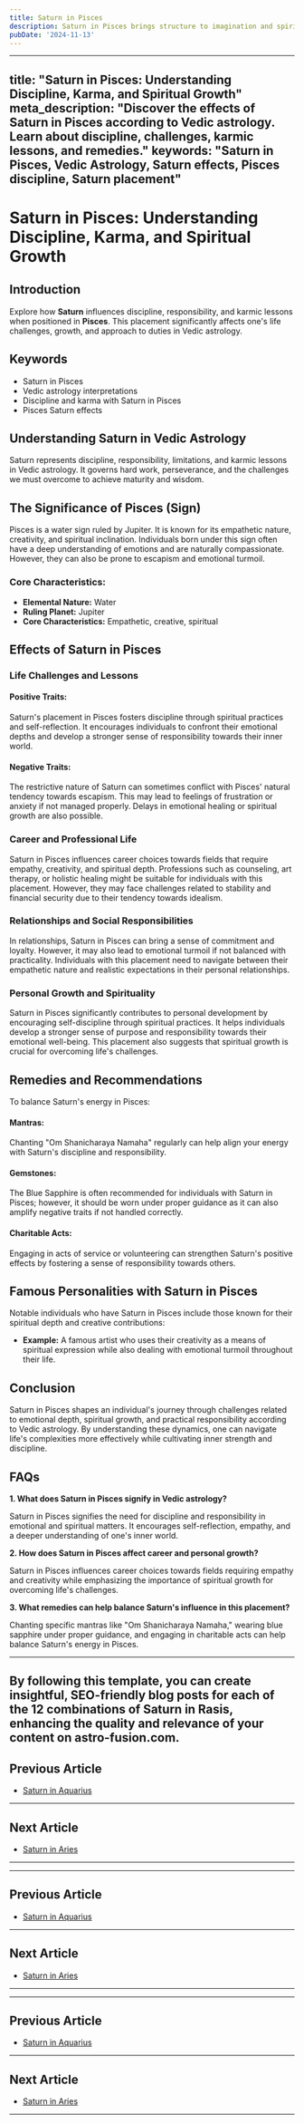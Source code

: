 ```yaml
---
title: Saturn in Pisces
description: Saturn in Pisces brings structure to imagination and spirituality. Individuals may face challenges in defining boundaries but can develop deep compassion and practical spirituality.
pubDate: '2024-11-13'
---
```


--- 
title: "Saturn in Pisces: Understanding Discipline, Karma, and Spiritual Growth"
meta_description: "Discover the effects of Saturn in Pisces according to Vedic astrology. Learn about discipline, challenges, karmic lessons, and remedies."
keywords: "Saturn in Pisces, Vedic Astrology, Saturn effects, Pisces discipline, Saturn placement"
---

# Saturn in Pisces: Understanding Discipline, Karma, and Spiritual Growth

## Introduction

Explore how **Saturn** influences discipline, responsibility, and karmic lessons when positioned in **Pisces**. This placement significantly affects one's life challenges, growth, and approach to duties in Vedic astrology.

## Keywords

- Saturn in Pisces
- Vedic astrology interpretations
- Discipline and karma with Saturn in Pisces
- Pisces Saturn effects

## Understanding Saturn in Vedic Astrology

Saturn represents discipline, responsibility, limitations, and karmic lessons in Vedic astrology. It governs hard work, perseverance, and the challenges we must overcome to achieve maturity and wisdom.

## The Significance of Pisces (Sign)

Pisces is a water sign ruled by Jupiter. It is known for its empathetic nature, creativity, and spiritual inclination. Individuals born under this sign often have a deep understanding of emotions and are naturally compassionate. However, they can also be prone to escapism and emotional turmoil.

### Core Characteristics:
- **Elemental Nature:** Water
- **Ruling Planet:** Jupiter
- **Core Characteristics:** Empathetic, creative, spiritual

## Effects of Saturn in Pisces

### Life Challenges and Lessons

#### Positive Traits:
Saturn's placement in Pisces fosters discipline through spiritual practices and self-reflection. It encourages individuals to confront their emotional depths and develop a stronger sense of responsibility towards their inner world.

#### Negative Traits:
The restrictive nature of Saturn can sometimes conflict with Pisces' natural tendency towards escapism. This may lead to feelings of frustration or anxiety if not managed properly. Delays in emotional healing or spiritual growth are also possible.

### Career and Professional Life

Saturn in Pisces influences career choices towards fields that require empathy, creativity, and spiritual depth. Professions such as counseling, art therapy, or holistic healing might be suitable for individuals with this placement. However, they may face challenges related to stability and financial security due to their tendency towards idealism.

### Relationships and Social Responsibilities

In relationships, Saturn in Pisces can bring a sense of commitment and loyalty. However, it may also lead to emotional turmoil if not balanced with practicality. Individuals with this placement need to navigate between their empathetic nature and realistic expectations in their personal relationships.

### Personal Growth and Spirituality

Saturn in Pisces significantly contributes to personal development by encouraging self-discipline through spiritual practices. It helps individuals develop a stronger sense of purpose and responsibility towards their emotional well-being. This placement also suggests that spiritual growth is crucial for overcoming life's challenges.

## Remedies and Recommendations

To balance Saturn's energy in Pisces:

#### Mantras:
Chanting "Om Shanicharaya Namaha" regularly can help align your energy with Saturn's discipline and responsibility.

#### Gemstones:
The Blue Sapphire is often recommended for individuals with Saturn in Pisces; however, it should be worn under proper guidance as it can also amplify negative traits if not handled correctly.

#### Charitable Acts:
Engaging in acts of service or volunteering can strengthen Saturn's positive effects by fostering a sense of responsibility towards others.

## Famous Personalities with Saturn in Pisces

Notable individuals who have Saturn in Pisces include those known for their spiritual depth and creative contributions:

- **Example:** A famous artist who uses their creativity as a means of spiritual expression while also dealing with emotional turmoil throughout their life.

## Conclusion

Saturn in Pisces shapes an individual's journey through challenges related to emotional depth, spiritual growth, and practical responsibility according to Vedic astrology. By understanding these dynamics, one can navigate life's complexities more effectively while cultivating inner strength and discipline.

## FAQs

**1. What does Saturn in Pisces signify in Vedic astrology?**

Saturn in Pisces signifies the need for discipline and responsibility in emotional and spiritual matters. It encourages self-reflection, empathy, and a deeper understanding of one's inner world.

**2. How does Saturn in Pisces affect career and personal growth?**

Saturn in Pisces influences career choices towards fields requiring empathy and creativity while emphasizing the importance of spiritual growth for overcoming life's challenges.

**3. What remedies can help balance Saturn's influence in this placement?**

Chanting specific mantras like "Om Shanicharaya Namaha," wearing blue sapphire under proper guidance, and engaging in charitable acts can help balance Saturn's energy in Pisces.

---

By following this template, you can create insightful, SEO-friendly blog posts for each of the 12 combinations of Saturn in Rasis, enhancing the quality and relevance of your content on **astro-fusion.com**.
---

## Previous Article
- [Saturn in Aquarius](/blogs-md/0807_Saturn_in_Rashi/080711_Saturn_in_Aquarius.mdx)

---

## Next Article
- [Saturn in Aries](/blogs-md/0807_Saturn_in_Rashi/080701_Saturn_in_Aries.mdx)

---
---

## Previous Article
- [Saturn in Aquarius](080711_Saturn_in_Aquarius.mdx)

---

## Next Article
- [Saturn in Aries](080701_Saturn_in_Aries.mdx)

---
---

## Previous Article
- [Saturn in Aquarius](080711_Saturn_in_Aquarius.mdx)

---

## Next Article
- [Saturn in Aries](080701_Saturn_in_Aries.mdx)

---
